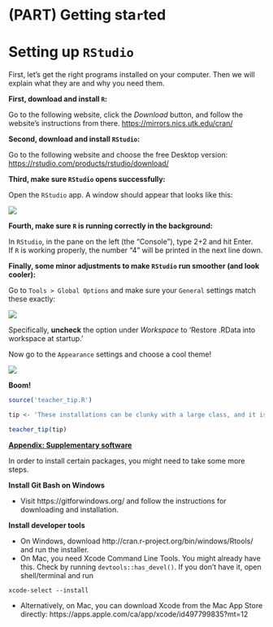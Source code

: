 # (PART) Getting sta`r`ted {-}

# Setting up `RStudio`

First, let's get the right programs installed on your computer. Then we will explain what they are and why you need them.   


**First, download and install `R`: **   

Go to the following website, click the *Download* button, and follow the website's instructions from there.
[https://mirrors.nics.utk.edu/cran/](https://mirrors.nics.utk.edu/cran/){target="blank"}


**Second, download and install `RStudio`:**    

Go to the following website and choose the free Desktop version:
[https://rstudio.com/products/rstudio/download/](https://rstudio.com/products/rstudio/download/){target="blank"}


**Third, make sure `RStudio` opens successfully:**    

Open the `RStudio` app. A window should appear that looks like this:

![](img/rstudio_firstopen.png)


**Fourth, make sure `R` is running correctly in the background:**    

In `RStudio`, in the pane on the left (the "Console”), type 2+2 and hit Enter.  
If `R` is working properly, the number “4” will be printed in the next line down.


**Finally, some minor adjustments to make `RStudio` run smoother (and look cooler):**

Go to `Tools > Global Options` and make sure your `General` settings match these exactly:

![](img/rstudio_settings.png)

Specifically, **uncheck** the option under *Workspace* to 'Restore .RData into workspace at startup.'  

Now go to the `Appearance` settings and choose a cool theme!

![](img/rstudio_theme.png)

**Boom!**  

```r
source('teacher_tip.R')

tip <- 'These installations can be clunky with a large class, and it is never fun to start out with a bunch of technical hang-ups. We recommend assigning this work **prior** to the start of the first class. Hold office hours the hour before class in order to troubleshoot one-on-one with students if they need help.'

teacher_tip(tip)
```


<u>**Appendix: Supplementary software**</u>

In order to install certain packages, you might need to take some more steps.

**Install Git Bash on Windows**

- Visit https://gitforwindows.org/ and follow the instructions for downloading and installation.

**Install developer tools**

- On Windows, download http://cran.r-project.org/bin/windows/Rtools/ and run the installer.
- On Mac, you need Xcode Command Line Tools. You might already have this. Check by running `devtools::has_devel()`. If you don't have it, open shell/terminal and run

```
xcode-select --install
```

- Alternatively, on Mac, you can download Xcode from the Mac App Store directly: https://apps.apple.com/ca/app/xcode/id497799835?mt=12

